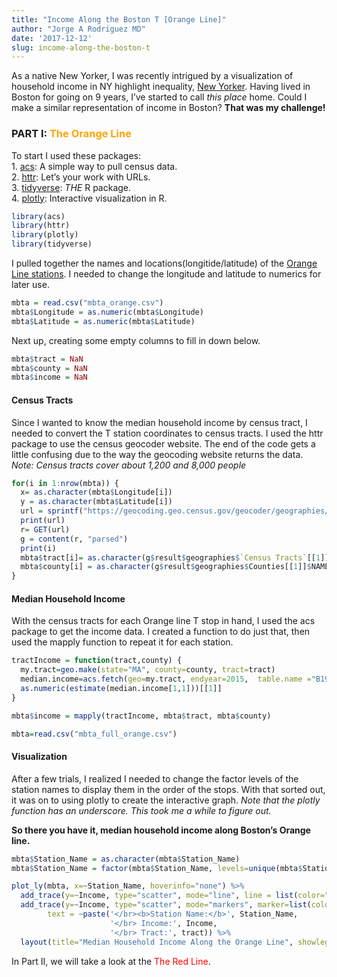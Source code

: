 ```yaml
---
title: "Income Along the Boston T [Orange Line]"
author: "Jorge A Rodriguez MD"
date: '2017-12-12'
slug: income-along-the-boston-t
---
```


As a native New Yorker, I was recently intrigued by a visualization of household income in NY highlight inequality, [New Yorker](https://projects.newyorker.com/story/subway/). Having lived in Boston for going on 9 years, I've started to call *this place* home. Could I make a similar representation of income in Boston? **That was my challenge!** 

### PART I: <span style="color:orange">The Orange Line</span>

To start I used these packages:  
1. [acs](https://cran.r-project.org/web/packages/acs/index.html): A simple way to pull census data.  
2. [httr](https://cran.r-project.org/web/packages/httr/index.html): Let's your work with URLs.  
3. [tidyverse](https://www.tidyverse.org/): *THE* R package.  
4. [plotly](https://plot.ly/r/): Interactive visualization in R.
```r
library(acs)
library(httr)
library(plotly)
library(tidyverse)
```

I pulled together the names and locations(longitide/latitude) of the [Orange Line stations](../mbta_orange.csv). I needed to change the longitude and latitude to numerics for later use. 
```r
mbta = read.csv("mbta_orange.csv")
mbta$Longitude = as.numeric(mbta$Longitude)
mbta$Latitude = as.numeric(mbta$Latitude)
```

Next up, creating some empty columns to fill in down below. 
```r
mbta$tract = NaN
mbta$county = NaN
mbta$income = NaN
```

#### Census Tracts 
Since I wanted to know the median household income by census tract, I needed to convert the T station coordinates to census tracts. I used the httr package to use the census geocoder website. The end of the code gets a little confusing due to the way the geocoding website returns the data.
*Note: Census tracts cover about 1,200 and 8,000 people*
```r
for(i in 1:nrow(mbta)) {
  x= as.character(mbta$Longitude[i])
  y = as.character(mbta$Latitude[i])
  url = sprintf("https://geocoding.geo.census.gov/geocoder/geographies/coordinates?x=%s&y=%s&benchmark=4&vintage=4", x, y)
  print(url)
  r= GET(url)
  g = content(r, "parsed")
  print(i)
  mbta$tract[i]= as.character(g$result$geographies$`Census Tracts`[[1]][17]$TRACT[[1]])
  mbta$county[i] = as.character(g$result$geographies$Counties[[1]]$NAME[[1]])
}
```
#### Median Household Income
With the census tracts for each Orange line T stop in hand, I used the acs package to get the income data. I created a function to do just that, then used the mapply function to repeat it for each station.
```r
tractIncome = function(tract,county) {
  my.tract=geo.make(state="MA", county=county, tract=tract)
  median.income=acs.fetch(geo=my.tract, endyear=2015,  table.name ="B19013")
  as.numeric(estimate(median.income[1,1]))[[1]]
}

mbta$income = mapply(tractIncome, mbta$tract, mbta$county)
```

```r
mbta=read.csv("mbta_full_orange.csv")
```

#### Visualization
After a few trials, I realized I needed to change the factor levels of the station names to display them in the order of the stops. With that sorted out, it was on to using plotly to create the interactive graph. *Note that the plotly function has an underscore. This took me a while to figure out.*

**So there you have it, median household income along Boston's Orange line. **
```r
mbta$Station_Name = as.character(mbta$Station_Name)
mbta$Station_Name = factor(mbta$Station_Name, levels=unique(mbta$Station_Name))

plot_ly(mbta, x=~Station_Name, hoverinfo="none") %>%
  add_trace(y=~Income, type="scatter", mode="line", line = list(color="orange", width=6)) %>%
  add_trace(y=~Income, type="scatter", mode="markers", marker=list(color="black", size=8), hoverinfo= 'text',
        text = ~paste('</br><b>Station Name:</b>', Station_Name,
                      '</br> Income:', Income,
                      '</br> Tract:', tract)) %>%
  layout(title="Median Household Income Along the Orange Line", showlegend=FALSE, xaxis=list(title="", tickangle=-90), yaxis=list(title="", range=c(0, 200000)), margin=list(b=160))
```
In Part II, we will take a look at the <span style="color:red">The Red Line</span>.